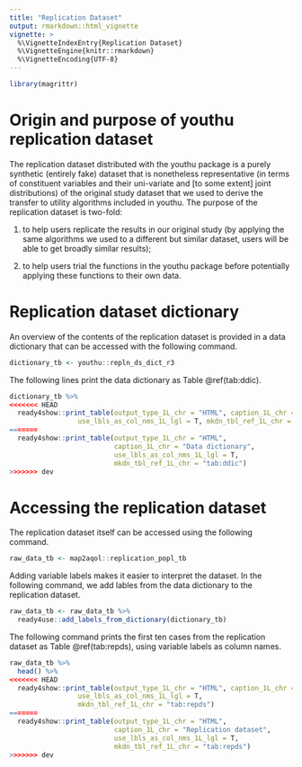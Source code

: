 ```yaml
---
title: "Replication Dataset"
output: rmarkdown::html_vignette
vignette: >
  %\VignetteIndexEntry{Replication Dataset}
  %\VignetteEngine{knitr::rmarkdown}
  %\VignetteEncoding{UTF-8}
---
```

```r
library(magrittr)
```
# Origin and purpose of youthu replication dataset
The replication dataset distributed with the youthu package is a purely synthetic (entirely fake) dataset that is nonetheless representative (in terms of constituent variables and their uni-variate and [to some extent] joint distributions) of the original study dataset that we used to derive the transfer to utility algorithms included in youthu. The purpose of the replication dataset is two-fold:

1) to help users replicate the results in our original study (by applying the same algorithms we used to a different but similar dataset, users will be able to get broadly similar results);

2) to help users trial the functions in the youthu package before potentially applying these functions to their own data.

# Replication dataset dictionary

An overview of the contents of the replication dataset is provided in a data dictionary that can be accessed with the following command.

```r
dictionary_tb <- youthu::repln_ds_dict_r3
```

The following lines print the data dictionary as Table \@ref(tab:ddic).

```r
dictionary_tb %>%
<<<<<<< HEAD
  ready4show::print_table(output_type_1L_chr = "HTML", caption_1L_chr = "Data dictionary",  
                 use_lbls_as_col_nms_1L_lgl = T, mkdn_tbl_ref_1L_chr = "tab:ddic")
=======
  ready4show::print_table(output_type_1L_chr = "HTML", 
                          caption_1L_chr = "Data dictionary",  
                          use_lbls_as_col_nms_1L_lgl = T, 
                          mkdn_tbl_ref_1L_chr = "tab:ddic")
>>>>>>> dev
```

# Accessing the replication dataset
The replication dataset itself can be accessed using the following command.

```r
raw_data_tb <- map2aqol::replication_popl_tb 
```

Adding variable labels makes it easier to interpret the dataset. In the following command, we add lables from the data dictionary to the replication dataset.

```r
raw_data_tb <- raw_data_tb %>%
  ready4use::add_labels_from_dictionary(dictionary_tb)
```

The following command prints the first ten cases from the replication dataset as Table \@ref(tab:repds), using variable labels as column names.

```r
raw_data_tb %>%
  head() %>%
<<<<<<< HEAD
  ready4show::print_table(output_type_1L_chr = "HTML", caption_1L_chr = "Replication dataset",  
                 use_lbls_as_col_nms_1L_lgl = T, 
                 mkdn_tbl_ref_1L_chr = "tab:repds") 
=======
  ready4show::print_table(output_type_1L_chr = "HTML",
                          caption_1L_chr = "Replication dataset", 
                          use_lbls_as_col_nms_1L_lgl = T, 
                          mkdn_tbl_ref_1L_chr = "tab:repds") 
>>>>>>> dev
```
